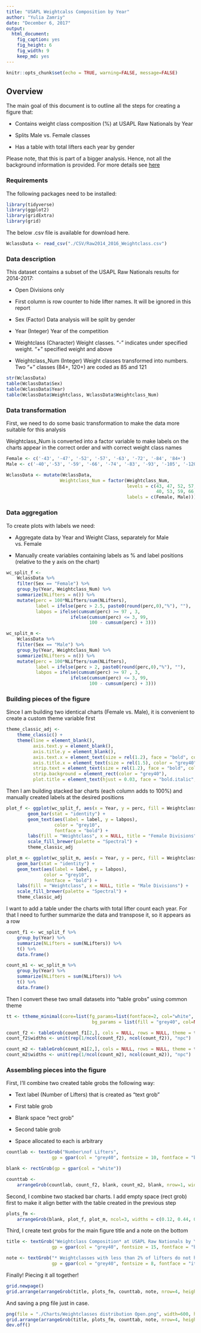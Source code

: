 ```yaml
---
title: "USAPL Weightcalss Composition by Year"
author: "Yulia Zamriy"
date: "December 6, 2017"
output: 
  html_document: 
    fig_caption: yes
    fig_height: 6
    fig_width: 9
    keep_md: yes
---
```


```r
knitr::opts_chunk$set(echo = TRUE, warning=FALSE, message=FALSE)
```

## Overview

The main goal of this document is to outline all the steps for creating a figure that:

- Contains weight class composition (%) at USAPL Raw Nationals by Year

- Splits Male vs. Female classes

- Has a table with total lifters each year by gender

Please note, that this is part of a bigger analysis. Hence, not all the background information is provided. For more details see [here](https://github.com/YuliaZamriy/USAPL)

### Requirements

The following packages need to be installed:

```r
library(tidyverse)
library(ggplot2)
library(gridExtra)
library(grid)
```

The below .csv file is available for download here.

```r
WclassData <- read_csv("./CSV/Raw2014_2016_Weightclass.csv")
```

### Data description

This dataset contains a subset of the USAPL Raw Nationals results for 2014-2017:

- Open Divisions only

- First column is row counter to hide lifter names. It will be ignored in this report

- Sex (Factor) Data analysis will be split by gender

- Year (Integer) Year of the competition

- Weightclass (Character) Weight classes. "-" indicates under specified weight. "+" specified weight and above

- Weightclass_Num (Integer) Weight classes transformed into numbers. Two "+" classes (84+, 120+) are coded as 85 and 121

```r
str(WclassData)
table(WclassData$Sex)
table(WclassData$Year)
table(WclassData$Weightclass, WclassData$Weightclass_Num)
```

### Data transformation

First, we need to do some basic transformation to make the data more suitable for this analysis

Weightclass_Num is converted into a factor variable to make labels on the charts appear in the correct order and with correct weight class names

```r

Female <- c('-43', '-47', '-52', '-57', '-63', '-72', '-84', '84+')
Male <- c('-40','-53', '-59', '-66', '-74', '-83', '-93', '-105', '-120', '120+')

WclassData <- mutate(WclassData, 
                    Weightclass_Num = factor(Weightclass_Num,
                                             levels = c(43, 47, 52, 57, 63, 72, 84, 85, 
                                                        40, 53, 59, 66, 74, 83, 93, 105, 120, 121),
                                             labels = c(Female, Male)))
```

### Data aggregation

To create plots with labels we need:

- Aggregate data by Year and Weight Class, separately for Male vs. Female

- Manually create variables containing labels as % and label positions (relative to the y axis on the chart)

```r
wc_split_f <- 
    WclassData %>%
    filter(Sex == "Female") %>% 
    group_by(Year, Weightclass_Num) %>% 
    summarize(NLifters = n()) %>% 
    mutate(perc = 100*NLifters/sum(NLifters),
           label = ifelse(perc > 2.5, paste0(round(perc,0),"%"), ""),
           labpos = ifelse(cumsum(perc) >= 97 , 3,
                        ifelse(cumsum(perc) <= 3, 99,
                               100 - cumsum(perc) + 3)))

wc_split_m <- 
    WclassData %>%
    filter(Sex == "Male") %>% 
    group_by(Year, Weightclass_Num) %>% 
    summarize(NLifters = n()) %>% 
    mutate(perc = 100*NLifters/sum(NLifters),
           label = ifelse(perc > 2, paste0(round(perc,0),"%"), ""),
           labpos = ifelse(cumsum(perc) >= 97 , 3,
                        ifelse(cumsum(perc) <= 3, 99,
                               100 - cumsum(perc) + 3)))

```

### Building pieces of the figure

Since I am building two identical charts (Female vs. Male), it is convenient to create a custom theme variable first

```r
theme_classic_adj <- 
    theme_classic() +
    theme(line = element_blank(),
          axis.text.y = element_blank(),
          axis.title.y = element_blank(),
          axis.text.x = element_text(size = rel(1.2), face = "bold", color = "grey40"),
          axis.title.x = element_text(size = rel(1.5), color = "grey40"),
          strip.text = element_text(size = rel(1.2), face = "bold", color = "grey40"),
          strip.background = element_rect(color = "grey40"),
          plot.title = element_text(hjust = 0.03, face = "bold.italic", color = "grey60"))
```

Then I am building stacked bar charts (each column adds to 100%) and manually created labels at the desired positions

```r
plot_f <- ggplot(wc_split_f, aes(x = Year, y = perc, fill = Weightclass_Num)) +
        geom_bar(stat = "identity") +
        geom_text(aes(label = label, y = labpos),
                  color = "grey10",
                  fontface = "bold") + 
        labs(fill = "Weightclass", x = NULL, title = "Female Divisions") +
        scale_fill_brewer(palette = "Spectral") +
        theme_classic_adj 

plot_m <- ggplot(wc_split_m, aes(x = Year, y = perc, fill = Weightclass_Num)) +
    geom_bar(stat = "identity") +
    geom_text(aes(label = label, y = labpos),
              color = "grey10",
              fontface = "bold") + 
    labs(fill = "Weightclass", x = NULL, title = "Male Divisions") +
    scale_fill_brewer(palette = "Spectral") +
    theme_classic_adj 
```

I want to add a table under the charts with total lifter count each year. For that I need to further summarize the data and transpose it, so it appears as a row

```r
count_f1 <- wc_split_f %>% 
    group_by(Year) %>% 
    summarize(NLifters = sum(NLifters)) %>% 
    t() %>% 
    data.frame()

count_m1 <- wc_split_m %>% 
    group_by(Year) %>% 
    summarize(NLifters = sum(NLifters)) %>% 
    t() %>% 
    data.frame()

```

Then I convert these two small datasets into "table grobs" using common theme

```r
tt <- ttheme_minimal(core=list(fg_params=list(fontface=2, col="white", fontsize = 10),
                                bg_params = list(fill = "grey40", col=NA)))

count_f2 <- tableGrob(count_f1[2,], cols = NULL, rows = NULL, theme = tt)
count_f2$widths <- unit(rep(1/ncol(count_f2), ncol(count_f2)), "npc")

count_m2 <- tableGrob(count_m1[2,], cols = NULL, rows = NULL, theme = tt)
count_m2$widths <- unit(rep(1/ncol(count_m2), ncol(count_m2)), "npc")

```

### Assembling pieces into the figure

First, I'll combine two created table grobs the following way:

- Text label (Number of Lifters) that is created as "text grob"

- First table grob

- Blank space "rect grob"

- Second table grob

- Space allocated to each is arbitrary

```r
countlab <- textGrob("Number\nof Lifters", 
                 gp = gpar(col = "grey40", fontsize = 10, fontface = "bold"))

blank <- rectGrob(gp = gpar(col = "white"))

counttab <- 
    arrangeGrob(countlab, count_f2, blank, count_m2, blank, nrow=1, widths = c(0.15,0.3,0.18,0.3,0.17))

```

Second, I combine two stacked bar charts. I add empty space (rect grob) first to make it align better with the table created in the previous step

```r
plots_fm <-
    arrangeGrob(blank, plot_f, plot_m, ncol=3, widths = c(0.12, 0.44, 0.44))
```

Third, I create text grobs for the main figure title and a note on the bottom

```r
title <- textGrob("Weightclass Composition* at USAPL Raw Nationals by Year, Open Division", 
                 gp = gpar(col = "grey40", fontsize = 15, fontface = "bold"))

note <- textGrob("* Weightclasses with less than 2% of lifters do not have value labels for aesthetics reasons", 
                 gp = gpar(col = "grey40", fontsize = 8, fontface = "italic"))
```

Finally! Piecing it all together!

```r
grid.newpage()
grid.arrange(arrangeGrob(title, plots_fm, counttab, note, nrow=4, heights = c(0.1, 1, 0.1, 0.05)))

```

And saving a png file just in case.

```r
png(file = "./Charts/Weightclasses distribution Open.png", width=600, height=400)
grid.arrange(arrangeGrob(title, plots_fm, counttab, note, nrow=4, heights = c(0.1, 1, 0.1, 0.05)))
dev.off()
```

